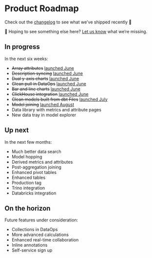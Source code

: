 # Product Roadmap

Check out the [changelog](/changelog) to see what we've shipped recently 🚀

👀 Hoping to see something else here? [Let us know](mailto:support@glean.io) what we’re missing.

## In progress

In the next six weeks:

- <del>Array attributes</del> [launched June](/changelog/2023_06_30#filter-and-group-array-values)
- <del>Description syncing</del> [launched June](/changelog/2023_06_30#documentation-synced-from-dbt-and-your-warehouse)
- <del>Dual y-axis charts</del> [launched June](/changelog/2023_06_30#bar--line-charts-and-more)
- <del>Glean pull in DataOps</del> [launched June](/changelog/2023_06_30#improved-dataops-workflow-with-glean-pull)
- <del>Bar and line charts</del> [launched June](/changelog/2023_06_30#bar--line-charts-and-more)
- <del>ClickHouse integration</del> [launched June](/changelog/2023_06_30#-other-updates-blog-posts--more)
- <del>Glean models built from dbt Files</del> [launched July](/docs/data-ops/dbt-integration)
- <del>Model joining</del> [launched August](/docs/data-modeling/model-joins)
- Data library with metrics and attribute pages
- New data tray in model explorer

## Up next

In the next few months:

- Much better data search
- Model hopping
- Derived metrics and attributes
- Post-aggregation joining
- Enhanced pivot tables
- Enhanced tables
- Production tag
- Trino integration
- Databricks integration

## On the horizon

Future features under consideration:

- Collections in DataOps
- More advanced calculations
- Enhanced real-time collaboration
- Inline annotations
- Self-service sign up
